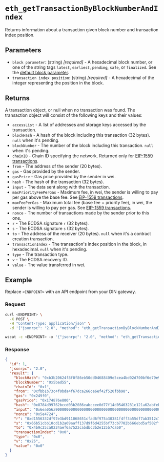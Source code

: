 
# `eth_getTransactionByBlockNumberAndIndex`


Returns information about a transaction given block number and transaction index position. 

## Parameters

- `block parameter`: (string) _[required]_ - A hexadecimal block number, or one of the string tags `latest`, `earliest`, `pending`, `safe`, or `finalized`. See the [default block parameter](https://ethereum.org/en/developers/docs/apis/json-rpc/#default-block).
- `transaction index position`: (string) _[required]_ - A hexadecimal of the integer representing the position in the block.

## Returns

A transaction object, or null when no transaction was found. The transaction object will consist of the following keys and their values:

- `accessList` - A list of addresses and storage keys accessed by the transaction.
- `blockHash` - A hash of the block including this transaction (32 bytes). `null` when it's pending.
- `blockNumber` - The number of the block including this transaction. `null` when it's pending.
- `chainID` - Chain ID specifying the network. Returned only for [EIP-1559 transactions](http://eips.ethereum.org/EIPS/eip-1559).
- `from` - The address of the sender (20 bytes).
- `gas` - Gas provided by the sender.
- `gasPrice` - Gas price provided by the sender in wei.
- `hash` - The hash of the transaction (32 bytes).
- `input` - The data sent along with the transaction.
- `maxPriorityFeePerGas` - Maximum fee, in wei, the sender is willing to pay per gas above the base fee. See [EIP-1559 transactions](http://eips.ethereum.org/EIPS/eip-1559).
- `maxFeePerGas` - Maximum total fee (base fee + priority fee), in wei, the sender is willing to pay per gas. See [EIP-1559 transactions](http://eips.ethereum.org/EIPS/eip-1559).
- `nonce` - The number of transactions made by the sender prior to this one.
- `r` - The ECDSA signature `r` (32 bytes).
- `s` - The ECDSA signature `s` (32 bytes).
- `to` - The address of the receiver (20 bytes). `null` when it's a contract creation transaction.
- `transactionIndex` - The transaction's index position in the block, in hexadecimal. `null` when it's pending.
- `type` - The transaction type.
- `v` - The ECDSA recovery ID.
- `value` - The value transferred in wei.

## Example

Replace `<ENDPOINT>` with an API endpoint from your DIN gateway.

### Request


<Tabs>
  <TabItem value="curl">

```bash
curl <ENDPOINT> \
  -X POST \
  -H "Content-Type: application/json" \
  -d '{"jsonrpc": "2.0", "method": "eth_getTransactionByBlockNumberAndIndex", "params": ["0x5BAD55", "0x0"], "id": 1}'
```

  </TabItem>
  <TabItem value="WSS">

```bash
wscat -c <ENDPOINT> -x '{"jsonrpc": "2.0", "method": "eth_getTransactionByBlockNumberAndIndex", "params": ["0x5BAD55", "0x0"], "id": 1}'
```

  </TabItem>
</Tabs>

### Response


<Tabs>
  <TabItem value="JSON">

```json
{
  "id": 1,
  "jsonrpc": "2.0",
  "result": {
    "blockHash": "0xb3b20624f8f0f86eb50dd04688409e5cea4bd02d700bf6e79e9384d47d6a5a35",
    "blockNumber": "0x5bad55",
    "chainId": "0x1",
    "from": "0xfbb1b73c4f0bda4f67dca266ce6ef42f520fbb98",
    "gas": "0x249f0",
    "gasPrice": "0x174876e800",
    "hash": "0x8784d99762bccd03b2086eabccee0d77f14d05463281e121a62abfebcf0d2d5f",
    "input": "0x6ea056a9000000000000000000000000000000000000000000000000000000000000000000000000000000000000000000000000000000000000000000bd8d7fa6f8cc00",
    "nonce": "0x5e4724",
    "r": "0xd1556332df97e3bd911068651cfad6f975a30381f4ff3a55df7ab3512c78b9ec",
    "s": "0x66b51cbb10cd1b2a09aaff137d9f6d4255bf73cb7702b666ebd5af502ffa4410",
    "to": "0x4b9c25ca0224aef6a7522cabdbc3b2e125b7ca50",
    "transactionIndex": "0x0",
    "type": "0x0",
    "v": "0x25",
    "value": "0x0"
  }
}
```

  </TabItem>
</Tabs>
